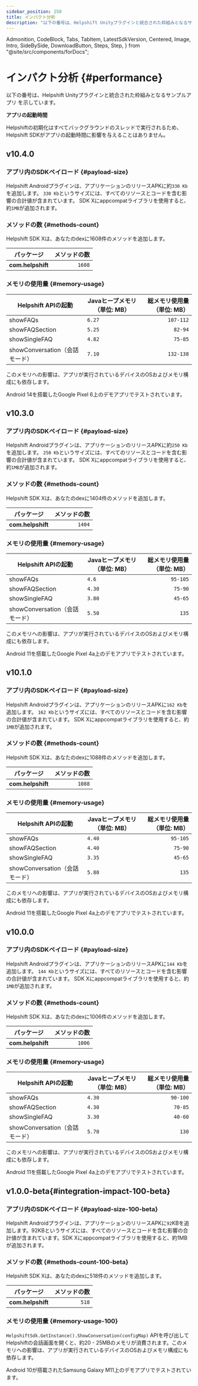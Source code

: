 ```yaml
---
sidebar_position: 250
title: インパクト分析
description: "以下の番号は、Helpshift Unityプラグインと統合された枠組みとなるサンプルアプリを示しています。"
---
```


  Admonition,
  CodeBlock,
  Tabs,
  TabItem,
  LatestSdkVersion,
  Centered,
  Image,
  Intro,
  SideBySide,
  DownloadButton,
  Steps,
  Step,
} from "@site/src/components/forDocs";

# インパクト分析 {#performance}

<Intro>

以下の番号は、Helpshift Unityプラグインと統合された枠組みとなるサンプルアプリ
を示しています。

</Intro>

<Admonition type="info" title="注意">

**アプリの起動時間**

Helpshiftの初期化はすべてバックグラウンドのスレッドで実行されるため、Helpshift SDKがアプリの起動時間に影響を与えることはありません。

</Admonition>

## v10.4.0

### アプリ内のSDKペイロード {#payload-size}

Helpshift Androidプラグインは、アプリケーションのリリースAPKに約`330 Kb`を追加します。
`330 Kb`というサイズには、すべてのリソースとコードを含む影響の合計値が含まれています。
SDK Xにappcompatライブラリを使用すると、約`1MB`が追加されます。

### メソッドの数 {#methods-count}

Helpshift SDK Xは、あなたのdexに1608件のメソッドを追加します。

| パッケージ           | メソッドの数 |
| ----------------- | -----------: |
| **com.helpshift** |       `1608` |

### メモリの使用量 {#memory-usage}

| Helpshift APIの起動                   | Javaヒープメモリ（単位: MB） | 総メモリ使用量（単位: MB） |
| -------------------------------------- | ------------------------------- | -------------------------------: |
| showFAQs                               | `6.27`                          |                        `107-112` |
| showFAQSection                         | `5.25`                          |                          `82-94` |
| showSingleFAQ                          | `4.82`                          |                          `75-85` |
| showConversation（会話モード） | `7.10`                          |                        `132-138` |

このメモリへの影響は、アプリが実行されているデバイスのOSおよびメモリ構成にも依存します。

<Admonition type="info" title="注意">

Android 14を搭載したGoogle Pixel 6上のデモアプリでテストされています。

</Admonition>

## v10.3.0

### アプリ内のSDKペイロード {#payload-size}

Helpshift Androidプラグインは、アプリケーションのリリースAPKに約`250 Kb`を追加します。
`250 Kb`というサイズには、すべてのリソースとコードを含む影響の合計値が含まれています。
SDK Xにappcompatライブラリを使用すると、約`1MB`が追加されます。

### メソッドの数 {#methods-count}

Helpshift SDK Xは、あなたのdexに1404件のメソッドを追加します。

| パッケージ           | メソッドの数 |
| ----------------- | -----------: |
| **com.helpshift** |       `1404` |

### メモリの使用量 {#memory-usage}

| Helpshift APIの起動                   | Javaヒープメモリ（単位: MB） | 総メモリ使用量（単位: MB） |
| -------------------------------------- | ------------------------------- | -------------------------------: |
| showFAQs                               | `4.6`                          |                         `95-105` |
| showFAQSection                         | `4.30`                          |                          `75-90` |
| showSingleFAQ                          | `3.80`                          |                          `45-65` |
| showConversation（会話モード） | `5.50`                          |                            `135` |

このメモリへの影響は、アプリが実行されているデバイスのOSおよびメモリ構成にも依存します。

<Admonition type="info" title="注意">

Android 11を搭載したGoogle Pixel 4a上のデモアプリでテストされています。

</Admonition>


## v10.1.0​

### アプリ内のSDKペイロード {#payload-size}

Helpshift Androidプラグインは、アプリケーションのリリースAPKに`162 Kb`を追加します。
`162 Kb`というサイズには、すべてのリソースとコードを含む影響の合計値が含まれています。
SDK Xにappcompatライブラリを使用すると、約`1MB`が追加されます。

### メソッドの数 {#methods-count}

Helpshift SDK Xは、あなたのdexに1088件のメソッドを追加します。

| パッケージ           | メソッドの数 |
| ----------------- | -----------: |
| **com.helpshift** |       `1088` |

### メモリの使用量 {#memory-usage}

| Helpshift APIの起動                   | Javaヒープメモリ（単位: MB） | 総メモリ使用量（単位: MB） |
| -------------------------------------- | ------------------------------- | -------------------------------: |
| showFAQs                               | `4.40`                          |                         `95-105` |
| showFAQSection                         | `4.40`                          |                          `75-90` |
| showSingleFAQ                          | `3.35`                          |                          `45-65` |
| showConversation（会話モード） | `5.80`                          |                            `135` |

このメモリへの影響は、アプリが実行されているデバイスのOSおよびメモリ構成にも依存します。

<Admonition type="info" title="注意">

Android 11を搭載したGoogle Pixel 4a上のデモアプリでテストされています。

</Admonition>

## v10.0.0

### アプリ内のSDKペイロード {#payload-size}

Helpshift Androidプラグインは、アプリケーションのリリースAPKに`144 Kb`を追加します。
`144 Kb`というサイズには、すべてのリソースとコードを含む影響の合計値が含まれています。
SDK Xにappcompatライブラリを使用すると、約`1MB`が追加されます。

### メソッドの数 {#methods-count}

Helpshift SDK Xは、あなたのdexに1006件のメソッドを追加します。

| パッケージ           | メソッドの数 |
| ----------------- | -----------: |
| **com.helpshift** |       `1006` |

### メモリの使用量 {#memory-usage}

| Helpshift APIの起動                   | Javaヒープメモリ（単位: MB） | 総メモリ使用量（単位: MB） |
| -------------------------------------- | ------------------------------- | -------------------------------: |
| showFAQs                               | `4.30`                          |                         `90-100` |
| showFAQSection                         | `4.30`                          |                          `70-85` |
| showSingleFAQ                          | `3.30`                          |                          `40-60` |
| showConversation（会話モード） | `5.70`                          |                            `130` |

このメモリへの影響は、アプリが実行されているデバイスのOSおよびメモリ構成にも依存します。

<Admonition type="info" title="注意">

Android 11を搭載したGoogle Pixel 4a上のデモアプリでテストされています。

</Admonition>

## v1.0.0-beta​ {#integration-impact-100-beta}

### アプリ内のSDKペイロード {#payload-size-100-beta}

Helpshift Androidプラグインは、アプリケーションのリリースAPKに`92`KBを追加します。92KBというサイズには、すべてのリソースとコードを含む影響の合計値が含まれています。SDK Xにappcompatライブラリを使用すると、約1MBが追加されます。

### メソッドの数 {#methods-count-100-beta}

Helpshift SDK Xは、あなたのdexに518件のメソッドを追加します。

| パッケージ           | メソッドの数 |
| ----------------- | -----------: |
| **com.helpshift** |        `518` |

### メモリの使用量 {#memory-usage-100}

`HelpshiftSdk.GetInstance().ShowConversation(configMap)` APIを呼び出してHelpshiftの会話画面を開くと、約20 - 25MBのメモリが消費されます。このメモリへの影響は、アプリが実行されているデバイスのOSおよびメモリ構成にも依存します。

<Admonition type="info" title="注意">

Android 10が搭載されたSamsung Galaxy M11上のデモアプリでテストされています。

</Admonition>
